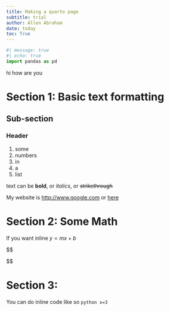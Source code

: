 ```yaml
---
title: Making a quarto page
subtitle: trial
author: Allen Abraham
date: today
toc: True
---
```


```python
#| message: true
#| echo: true
import pandas as pd

```


hi how are you

# Section 1: Basic text formatting

## Sub-section

### Header

1. some
1. numbers
1. in
1. a 
1. list

text can be **bold**, or _italics_, or ~~strikethrough~~

My website is <http://www.google.com> or [here](https://www.google.com)

# Section 2: Some Math

If you want inline $y = mx + b$

$$

$$

# Section 3: 

You can do inline code like so `python x=3`

```python

```
